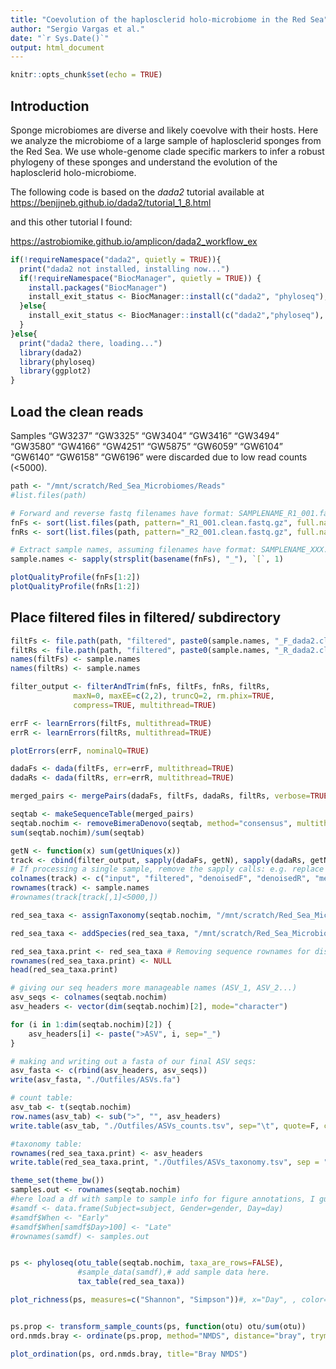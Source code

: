 ```yaml
---
title: "Coevolution of the haplosclerid holo-microbiome in the Red Sea"
author: "Sergio Vargas et al."
date: "`r Sys.Date()`"
output: html_document
---
```


```r
knitr::opts_chunk$set(echo = TRUE)
```

## Introduction

Sponge microbiomes are diverse and likely coevolve with their hosts. Here we analyze the microbiome of a large sample of haplosclerid sponges from the Red Sea. We use whole-genome clade specific markers to infer a robust phylogeny of these sponges and understand the evolution of the haplosclerid holo-microbiome.

The following code is based on the *dada2* tutorial available at [https://benjjneb.github.io/dada2/tutorial_1_8.html](https://benjjneb.github.io/dada2/tutorial_1_8.html)

and this other tutorial I found:

[https://astrobiomike.github.io/amplicon/dada2_workflow_ex](https://astrobiomike.github.io/amplicon/dada2_workflow_ex)


```r

if(!requireNamespace("dada2", quietly = TRUE)){
  print("dada2 not installed, installing now...")
  if(!requireNamespace("BiocManager", quietly = TRUE)) {
    install.packages("BiocManager")
    install_exit_status <- BiocManager::install(c("dada2", "phyloseq"), lib="/home/sergio.vargas/R/x86_64-suse-linux-gnu-library/4.3")
  }else{
    install_exit_status <- BiocManager::install(c("dada2","phyloseq"), lib="/home/sergio.vargas/R/x86_64-suse-linux-gnu-library/4.3")  
  }
}else{
  print("dada2 there, loading...")
  library(dada2)
  library(phyloseq)
  library(ggplot2)
}

```

## Load the clean reads

Samples "GW3237" "GW3325" "GW3404" "GW3416" "GW3494" "GW3580" "GW4166" "GW4251" "GW5875" "GW6059" "GW6104" "GW6140" "GW6158" "GW6196" were discarded due to low read counts (<5000).

```r

path <- "/mnt/scratch/Red_Sea_Microbiomes/Reads"
#list.files(path)

# Forward and reverse fastq filenames have format: SAMPLENAME_R1_001.fastq and SAMPLENAME_R2_001.fastq
fnFs <- sort(list.files(path, pattern="_R1_001.clean.fastq.gz", full.names = TRUE))
fnRs <- sort(list.files(path, pattern="_R2_001.clean.fastq.gz", full.names = TRUE))

# Extract sample names, assuming filenames have format: SAMPLENAME_XXX.fastq
sample.names <- sapply(strsplit(basename(fnFs), "_"), `[`, 1)

plotQualityProfile(fnFs[1:2])
plotQualityProfile(fnRs[1:2])

```


##  Place filtered files in filtered/ subdirectory
```r

filtFs <- file.path(path, "filtered", paste0(sample.names, "_F_dada2.clean.fastq.gz"))
filtRs <- file.path(path, "filtered", paste0(sample.names, "_R_dada2.clean.fastq.gz"))
names(filtFs) <- sample.names
names(filtRs) <- sample.names

filter_output <- filterAndTrim(fnFs, filtFs, fnRs, filtRs,
              maxN=0, maxEE=c(2,2), truncQ=2, rm.phix=TRUE,
              compress=TRUE, multithread=TRUE)

```

```r

errF <- learnErrors(filtFs, multithread=TRUE)
errR <- learnErrors(filtRs, multithread=TRUE)

plotErrors(errF, nominalQ=TRUE)

```

```r

dadaFs <- dada(filtFs, err=errF, multithread=TRUE)
dadaRs <- dada(filtRs, err=errR, multithread=TRUE)

```

```r

merged_pairs <- mergePairs(dadaFs, filtFs, dadaRs, filtRs, verbose=TRUE)

```


```r

seqtab <- makeSequenceTable(merged_pairs)
seqtab.nochim <- removeBimeraDenovo(seqtab, method="consensus", multithread=TRUE, verbose=TRUE)
sum(seqtab.nochim)/sum(seqtab)

```
```r

getN <- function(x) sum(getUniques(x))
track <- cbind(filter_output, sapply(dadaFs, getN), sapply(dadaRs, getN), sapply(merged_pairs, getN), rowSums(seqtab.nochim), rowSums(seqtab.nochim)/filter_output[,2])
# If processing a single sample, remove the sapply calls: e.g. replace sapply(dadaFs, getN) with getN(dadaFs)
colnames(track) <- c("input", "filtered", "denoisedF", "denoisedR", "merged", "nonchim", "surviving reads")
rownames(track) <- sample.names
#rownames(track[track[,1]<5000,])

```

```r

red_sea_taxa <- assignTaxonomy(seqtab.nochim, "/mnt/scratch/Red_Sea_Microbiomes/SilvaDB/v138/silva_nr99_v138.1_train_set.fa.gz", multithread=TRUE)

red_sea_taxa <- addSpecies(red_sea_taxa, "/mnt/scratch/Red_Sea_Microbiomes/SilvaDB/v138/silva_species_assignment_v138.1.fa.gz")

```

```r

red_sea_taxa.print <- red_sea_taxa # Removing sequence rownames for display only
rownames(red_sea_taxa.print) <- NULL
head(red_sea_taxa.print)


```

```r

# giving our seq headers more manageable names (ASV_1, ASV_2...)
asv_seqs <- colnames(seqtab.nochim)
asv_headers <- vector(dim(seqtab.nochim)[2], mode="character")

for (i in 1:dim(seqtab.nochim)[2]) {
    asv_headers[i] <- paste(">ASV", i, sep="_")
}

# making and writing out a fasta of our final ASV seqs:
asv_fasta <- c(rbind(asv_headers, asv_seqs))
write(asv_fasta, "./Outfiles/ASVs.fa")

# count table:
asv_tab <- t(seqtab.nochim)
row.names(asv_tab) <- sub(">", "", asv_headers)
write.table(asv_tab, "./Outfiles/ASVs_counts.tsv", sep="\t", quote=F, col.names=NA)

#taxonomy table:
rownames(red_sea_taxa.print) <- asv_headers
write.table(red_sea_taxa.print, "./Outfiles/ASVs_taxonomy.tsv", sep = "\t", quote=F, col.names=NA)

```


```r

theme_set(theme_bw())
samples.out <- rownames(seqtab.nochim)
#here load a df with sample to sample info for figure annotations, I guess
#samdf <- data.frame(Subject=subject, Gender=gender, Day=day)
#samdf$When <- "Early"
#samdf$When[samdf$Day>100] <- "Late"
#rownames(samdf) <- samples.out


ps <- phyloseq(otu_table(seqtab.nochim, taxa_are_rows=FALSE), 
               #sample_data(samdf),# add sample data here.
               tax_table(red_sea_taxa))

plot_richness(ps, measures=c("Shannon", "Simpson"))#, x="Day", , color="When")


ps.prop <- transform_sample_counts(ps, function(otu) otu/sum(otu))
ord.nmds.bray <- ordinate(ps.prop, method="NMDS", distance="bray", trymax=100)

plot_ordination(ps, ord.nmds.bray, title="Bray NMDS")

```


